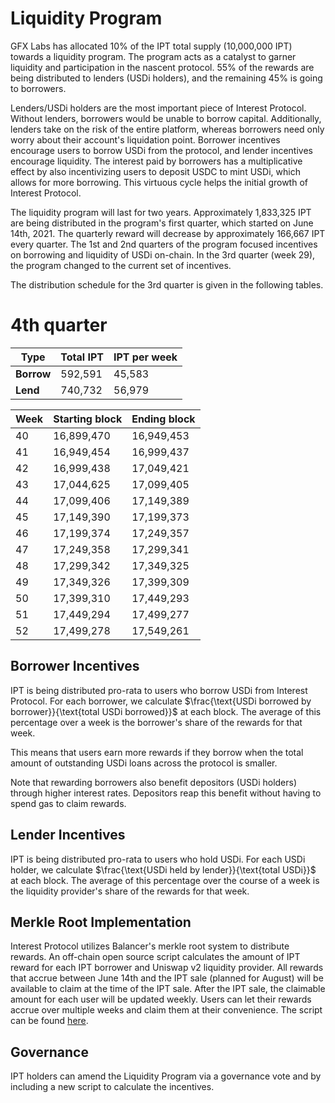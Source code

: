 # Liquidity Program

GFX Labs has allocated 10% of the IPT total supply (10,000,000 IPT) towards a liquidity program. The program acts as a catalyst to garner liquidity and participation in the nascent protocol. 55% of the rewards are being distributed to lenders (USDi holders), and the remaining 45% is going to borrowers.

Lenders/USDi holders are the most important piece of Interest Protocol. Without lenders, borrowers would be unable to borrow capital. Additionally, lenders take on the risk of the entire platform, whereas borrowers need only worry about their account's liquidation point. Borrower incentives encourage users to borrow USDi from the protocol, and lender incentives encourage liquidity. The interest paid by borrowers has a multiplicative effect by also incentivizing users to deposit USDC to mint USDi, which allows for more borrowing. This virtuous cycle helps the initial growth of Interest Protocol.

The liquidity program will last for two years. Approximately 1,833,325 IPT are being distributed in the program's first quarter, which started on June 14th, 2021. The quarterly reward will decrease by approximately 166,667 IPT every quarter. The 1st and 2nd quarters of the program focused incentives on borrowing and liquidity of USDi on-chain. In the 3rd quarter (week 29), the program changed to the current set of incentives.  

The distribution schedule for the 3rd quarter is given in the following tables.

# 4th quarter 
|Type    | Total IPT|IPT per week|
|--------|----------|------------|
|**Borrow**| 592,591| 45,583     |
|**Lend**|740,732   | 56,979     |
		
| Week | Starting block | Ending block |
|------|----------------|--------------|
| 40   | 16,899,470     | 16,949,453   |
| 41   | 16,949,454     | 16,999,437   |
| 42   | 16,999,438     | 17,049,421   |
| 43   | 17,044,625     | 17,099,405   |
| 44   | 17,099,406     | 17,149,389   |
| 45   | 17,149,390     | 17,199,373   |
| 46   | 17,199,374     | 17,249,357   |
| 47   | 17,249,358     | 17,299,341   |
| 48   | 17,299,342     | 17,349,325   |
| 49   | 17,349,326     | 17,399,309   |
| 50   | 17,399,310     | 17,449,293   |
| 51   | 17,449,294     | 17,499,277   |
| 52   | 17,499,278     | 17,549,261   |
	
## Borrower Incentives

IPT is being distributed pro-rata to users who borrow USDi from Interest Protocol. For each borrower, we calculate $\frac{\text{USDi borrowed by borrower}}{\text{total USDi borrowed}}$ at each block. The average of this percentage over a week is the borrower's share of the rewards for that week. 

This means that users earn more rewards if they borrow when the total amount of outstanding USDi loans across the protocol is smaller.

Note that rewarding borrowers also benefit depositors (USDi holders) through higher interest rates. Depositors reap this benefit without having to spend gas to claim rewards.

## Lender Incentives

IPT is being distributed pro-rata to users who hold USDi. For each USDi holder, we calculate $\frac{\text{USDi held by lender}}{\text{total USDi}}$ at each block. The average of this percentage over the course of a week is the liquidity provider's share of the rewards for that week. 


## Merkle Root Implementation
Interest Protocol utilizes Balancer's merkle root system to distribute rewards. An off-chain open source script calculates the amount of IPT reward for each IPT borrower and Uniswap v2 liquidity provider. All rewards that accrue between June 14th and the IPT sale (planned for August) will be available to claim at the time of the IPT sale. After the IPT sale, the claimable amount for each user will be updated weekly. Users can let their rewards accrue over multiple weeks and claim them at their convenience. The script can be found [here](https://github.com/gfx-labs/ip-contracts/tree/master/scripts/liquidity_mining).

## Governance
IPT holders can amend the Liquidity Program via a governance vote and by including a new script to calculate the incentives.

